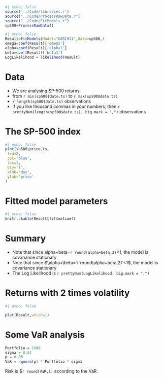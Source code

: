 
```r
#| echo: false
source('../Code/libraries.r')
source("../Code/ProcessRawData.r")
source("../Code/FitModels.r")
sp500=ProcessRawData()
```

```r
#| echo: false
Result=FitModels(Model="GARCH11",Data=sp500,)
omega=coef(Result)['omega']
alpha=coef(Result)['alpha1']
beta=coef(Result)['beta1']
LogLikelihood = likelihood(Result)  

```

# Data

* We are analysing SP-500 returns 
* from `r min(sp500$date.ts)` to `r max(sp500$date.ts)`
* `r length(sp500$date.ts)` observations
* If you like thousand commas in your numbers, then  `r prettyNum(length(sp500$date.ts), big.mark = ",")` observations

# The SP-500 index
```r
#| echo: false
plot(sp500$price.ts,
 lwd=2,
 col='blue',
 las=1,
 bty='l',
 xlab="day",
 ylab='price'
)
```

# Fitted model parameters


```r
#| echo: false
knitr::kable(Result@fit$matcoef)
```

# Summary


* Note that since alpha+beta=`r round(alpha+beta,2)`<1, the model is covariance stationary
* Note that since $\alpha+\beta=`r round(alpha+beta,2)`<1$, the model is covariance stationary
* The Log Likelihood is `r prettyNum(LogLikelihood, big.mark = ",")`



# Returns with 2 times volatility

```r
#| echo: false

plot(Result,which=1)
```

# Some VaR analysis

```r
Portfolio = 1000
sigma = 0.01
p = 0.05
VaR = -qnorm(p) * Portfolio * sigma
```

Risk is \$`r round(VaR,1)` according to the VaR.
